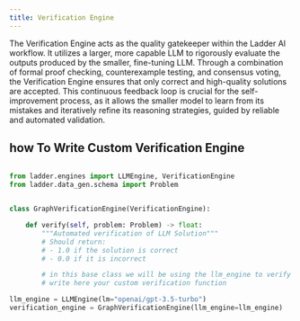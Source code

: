 ```yaml
---
title: Verification Engine
---
```


The Verification Engine acts as the quality gatekeeper within the Ladder AI workflow. It utilizes a larger, more capable LLM to rigorously evaluate the outputs produced by the smaller, fine-tuning LLM. Through a combination of formal proof checking, counterexample testing, and consensus voting, the Verification Engine ensures that only correct and high-quality solutions are accepted. This continuous feedback loop is crucial for the self-improvement process, as it allows the smaller model to learn from its mistakes and iteratively refine its reasoning strategies, guided by reliable and automated validation.

## how To Write Custom Verification Engine

```python custom_verification.py

from ladder.engines import LLMEngine, VerificationEngine
from ladder.data_gen.schema import Problem


class GraphVerificationEngine(VerificationEngine):

    def verify(self, problem: Problem) -> float:
        """Automated verification of LLM Solution"""
        # Should return:
        # - 1.0 if the solution is correct
        # - 0.0 if it is incorrect

        # in this base class we will be using the llm_engine to verify the solution , but u can override this for custom verification
        # write here your custom verification function

llm_engine = LLMEngine(lm="openai/gpt-3.5-turbo")
verification_engine = GraphVerificationEngine(llm_engine=llm_engine)
```
